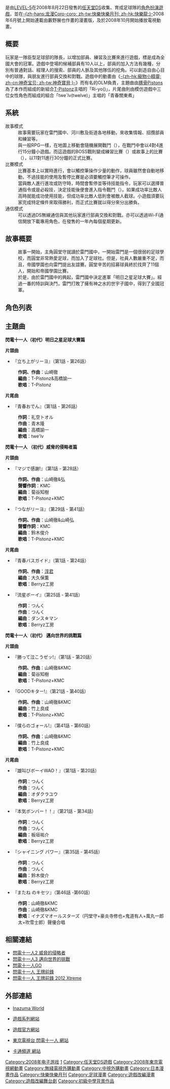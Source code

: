 {{noteTA
| G1=Games
|G2=閃電十一人|廣|
|G3=Inazuma Eleve}}
{{Infobox VG
| title = 閃電十一人
| japanese= イナズマイレブン
| image =
| developer = [[LEVEL-5|LEVEL-5]]
| publisher = [[LEVEL-5|LEVEL-5]]
| director = 藤井毅宏
| producer = [[日野晃博|日野晃博]]
| designer = [[長野拓造|長野拓造]]
| composer = [[光田康典|光田康典]]
| engine =
| series = [[閃電十一人系列|閃電十一人系列]]
| released = {{vgrelease|JP|2008年8月22日}}
| genre = [[電子角色扮演遊戲|角色扮演]]
| modes = [[單人游戏|單人]]
| platforms = [[任天堂DS|任天堂DS]]
}}

{{vgname|閃電十一人|ja=イナズマイレブ|也稱「'''閃電足球隊'''」}}是由[[LEVEL-5|LEVEL-5]]在2008年8月22日發售的[[任天堂DS|任天堂DS]]收集、育成足球隊的[[電子角色扮演遊戲|角色扮演遊戲]]，並在[[快樂快樂月刊|-{zh-hans:龙漫Coro-coro; zh-tw:快樂快樂月刊; zh-hk:快樂龍;}-]]2008年6月號上開始連載由藪野展也作畫的漫畫版，及於2008年10月開始播放電視動畫。

== 概要 ==
玩家是一隊臣型足球部的隊長，以增加部員、練習及比賽來進行遊戲，標是成為全國大會的冠軍。遊戲中登場的候補部員有10人以上，部員的加入方法有幾種，分別有普通對話、經理人的搜索、部員的人脈及其他隊伍的挖角。可以創造自由心目中的球隊，與朋友進行部員交換和對戰。遊戲中的動畫由《[[寵物小精靈|-{zh-hk:寵物小精靈; zh-cn:神奇宝贝; zh-tw:神奇寶貝;}-]]》而有名的OLM負責，主題曲由[[豚骨Pistons|豚骨Pistons]]為了本作而組成的新組合[[T-Pistonz|T-Pistonz]]主唱的「Ri-yo({{lang|ja|リーヨ}})」，片尾曲則由模仿遊戲中三位女性角色而組成的組合「twe`lv(twelve)」主唱的「青春關東煮」

==系統==
;故事模式
:故事需要玩家在雷門國中、河川敷及街道各地移動，來收集情報、招攬部員和練習等。
:與一般RPG一樣，在地圖上移動會隨機展開戰鬥（{{lang|ja|バトル}}），在戰鬥中會以4對4進行15分鐘小遊戲。而這遊戲的BOSS戰則變成練習比賽（{{lang|ja|練習試合}}）或故事上的比賽（{{lang|ja|試合}}），以11對11進行30分鐘的正式比賽。
;比賽模式
:比賽基本上以實時進行，會以觸控筆操作少量的動作，球員雖然會自動地移動，不過技能的使用及暫停比賽是必須要觸控筆才可操作。
:當與敵人進行進攻或防守時，時間會暫停並等待技能指令，玩家可以選擇普通指令或是必殺技，決定技能後便會進入指令戰鬥（{{lang|ja|コマンドバトル}}）。如果成功率比敵人高時就能成功使用技能，但成功率比敵人低則會被敵人截球。小遊戲須要玩家完成特定條件來取得勝利，而正式比賽就以得分來分出勝負。
;通信模式
:可以透過DS無線通信與其他玩家進行部員交換和對戰。亦可以透過Wi-Fi通信開放下載專用角色，在發售的一年內每個星期更新。

== 故事概要 ==
:故事一開始，主角圓堂守就讀於雷門國中，一開始雷門是一個很弱的足球學校，而圓堂非常熱愛足球，而加入了足球社。但是，社員人數嚴重不足，而且，帝國學園也向雷門提出友誼賽。圓堂辛苦的招募球員終於找齊了11個人，開始和帝國學園比賽。
:於是，由於雷門國中的興起，雷門國中決定進軍「明日之星足球大賽」。經過一番的特訓與決鬥，雷門打敗了擁有神之水的世宇子國中，得到了全國冠軍。

== 角色列表 ==
{{main|閃電十一人角色列表}}

== 主題曲 ==
'''閃電十一人（初代）明日之星足球大賽篇'''

'''片頭曲'''

*『立ち上がリーヨ』（第1話 - 第26話）

: '''作詞、作曲'''：山崎徹　
: '''編曲'''：T-Pistonz&高橋諭一
: '''歌唱'''：T-Pistonz

'''片尾曲'''

* 『青春おでん』（第1話 - 第26話）

: '''作詞'''：礼空トオル
: '''作曲'''：青木隆
: '''編曲'''：高橋諭一
: '''歌唱'''：twe'lv

'''閃電十一人 （初代）威脅的侵略者篇'''

'''片頭曲'''

* 『マジで感謝!』（第1話 - 第28話）

: '''作詞、作曲'''：山崎徹&弘
: '''聲響作詞'''：KMC
: '''編曲'''：菊谷知樹
: '''歌唱'''：T-Pistonz+KMC

* 『つながリーヨ』（第29話 - 第41話）
: '''作詞、作曲'''：山崎徹&山崎弘
: '''聲響作詞'''：KMC
: '''編曲'''：鈴木俊介
: '''歌唱'''：T-Pistonz+KMC

'''片尾曲'''

* 『青春バスガイド』（第1話 - 第24話）

: '''作詞、作曲'''：[[淳君|淳君]]
: '''編曲'''：大久保薫
: '''歌唱'''：Berryz工房

* 『流星ボーイ』（第25話 - 第41話）

: '''作詞'''：つんく
: '''作曲'''：つんく
: '''編曲'''：ダンス☆マン
: '''歌唱'''：Berryz工房

'''閃電十一人（初代） 邁向世界的挑戰篇'''

'''片頭曲'''

* 『勝って泣こうゼッ!』（第1話 - 第20話）

: '''作詞、作曲'''：山崎徹&KMC
: '''編曲'''：菊谷知樹
: '''歌唱'''：T-Pistonz+KMC

* 『GOODキター!』（第21話 - 第40話）
: '''作詞、作曲'''：山崎徹&KMC
: '''編曲'''：竹上良成
: '''歌唱'''：T-Pistonz+KMC

* 『僕らのゴォール!』（第41話 - 第60話）
: '''作詞、作曲'''：山崎徹&KMC
: '''編曲'''：竹上良成
: '''歌唱'''：T-Pistonz+KMC

'''片尾曲'''

* 『雄叫びボーイWAO！』（第1話 - 第20話）

: '''作詞'''：つんく
: '''作曲'''：つんく
: '''編曲'''：オダクラユウ
: '''歌唱'''：Berryz工房

* 『本気ボンバー！！』（第21話 - 第34話）
: '''作詞'''：つんく
: '''作曲'''：つんく
: '''編曲'''：板垣祐介
: '''歌唱'''：Berryz工房

* 『シャイニング パワー』（第35話 - 第45話）
: '''作詞'''：つんく
: '''作曲'''：つんく
: '''編曲'''：鈴木俊介
: '''歌唱'''：Berryz工房

* 『またね のキセツ』（第46話 -第60話）
: '''作詞'''：山崎徹&KMC
: '''作曲'''：山崎徹&KMC
: '''歌唱'''：イナズマオールスターズ（円堂守+豪炎寺修也+鬼道有人+風丸一郎太+吹雪士郎）聲優合唱

==相關連結==
* [[閃電十一人2_威脅的侵略者|閃電十一人2 威脅的侵略者]]
* [[閃電十一人3_邁向世界的挑戰|閃電十一人3 邁向世界的挑戰]]
* [[閃電十一人GO|閃電十一人GO]]
* [[閃電十一人_王牌前鋒|閃電十一人 王牌前鋒]]
* [[閃電十一人_王牌前鋒_2012_Xtreme|閃電十一人 王牌前鋒 2012 Xtreme]]

==外部連結==
{{wikiquote|閃電十一人}}
*{{ja}} [http://www.inazuma-world.com/ Inazuma World]
*{{ja}} [http://www.inazuma.jp/ 遊戲系列網站]
*{{ja}} [http://www.inazuma.jp/inazuma/index.html 遊戲官方網站]
*{{ja}} [http://www.tv-tokyo.co.jp/anime/inazuma/ 東京電視台 閃電十一人 網站]
*{{zh-tw}} [https://web.archive.org/web/20100406123724/http://www.cartoonnetwork.com.tw/minisite/inazuma_eleven/index.php 卡通頻道  網站]

{{閃電十一人系列}}
{{小學館漫畫賞兒童向部門}}

{{DEFAULTSORT:Inazuma Eleven}}
[[Category:2008年电子游戏|Category:2008年电子游戏]]
[[Category:閃電十一人系列電子遊戲|1]]
[[Category:任天堂DS遊戲|Category:任天堂DS遊戲]]
[[Category:2008年東京電視網動畫|Category:2008年東京電視網動畫]]
[[Category:無綫電視外購動畫|Category:無綫電視外購動畫]]
[[Category:中視外購動畫|Category:中視外購動畫]]
[[Category:日本漫畫作品|Category:日本漫畫作品]]
[[Category:快樂快樂月刊|Category:快樂快樂月刊]]
[[Category:足球漫畫|Category:足球漫畫]]
[[Category:遊戲改編漫畫|Category:遊戲改編漫畫]]
[[Category:遊戲改編舞台劇|Category:遊戲改編舞台劇]]
[[Category:初級中學背景作品|Category:初級中學背景作品]]